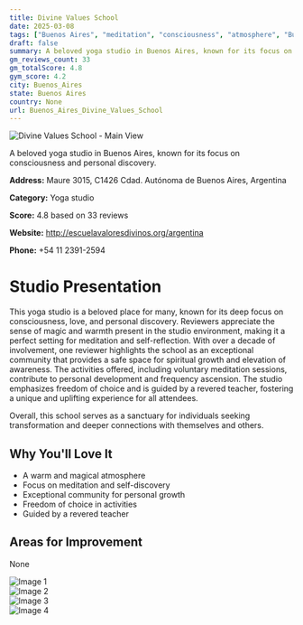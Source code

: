 ```yaml
---
title: Divine Values School
date: 2025-03-08
tags: ["Buenos Aires", "meditation", "consciousness", "atmosphere", "Buenos Aires"]  
draft: false
summary: A beloved yoga studio in Buenos Aires, known for its focus on consciousness and personal discovery.
gm_reviews_count: 33
gm_totalScore: 4.8
gym_score: 4.2
city: Buenos_Aires
state: Buenos Aires
country: None
url: Buenos_Aires_Divine_Values_School
---
```


<div className="aspect-[16/9] relative my-8">
  <img 
    src="https://lh5.googleusercontent.com/p/AF1QipMeme0hPo6Ho83_HDo3h-pzs3zoYqAAYbnC-GnY=w1920-h1080-k-no"
    alt="Divine Values School - Main View"
    className="object-cover absolute inset-0 w-full h-full rounded-lg"
  />
</div>

A beloved yoga studio in Buenos Aires, known for its focus on consciousness and personal discovery.

**Address:** Maure 3015, C1426 Cdad. Autónoma de Buenos Aires, Argentina

**Category:** Yoga studio

**Score:** 4.8 based on 33 reviews

**Website:** http://escuelavaloresdivinos.org/argentina

**Phone:** +54 11 2391-2594

# Studio Presentation

This yoga studio is a beloved place for many, known for its deep focus on consciousness, love, and personal discovery. Reviewers appreciate the sense of magic and warmth present in the studio environment, making it a perfect setting for meditation and self-reflection. With over a decade of involvement, one reviewer highlights the school as an exceptional community that provides a safe space for spiritual growth and elevation of awareness. The activities offered, including voluntary meditation sessions, contribute to personal development and frequency ascension. The studio emphasizes freedom of choice and is guided by a revered teacher, fostering a unique and uplifting experience for all attendees.

Overall, this school serves as a sanctuary for individuals seeking transformation and deeper connections with themselves and others.

## Why You'll Love It

- A warm and magical atmosphere
- Focus on meditation and self-discovery
- Exceptional community for personal growth
- Freedom of choice in activities
- Guided by a revered teacher

## Areas for Improvement

None

<div className="grid grid-cols-1 xl:grid-cols-2 gap-4 my-8">
<div className="aspect-[4/3] relative"><img src="https://lh3.googleusercontent.com/p/AF1QipMmOjiGUxfQu0X0kR_rDMQB5JZ2hJB9ElVZsloQ=w1920-h1080-k-no" alt="Image 1" className="object-cover absolute inset-0 w-full h-full rounded-lg" /></div>
<div className="aspect-[4/3] relative"><img src="https://lh5.googleusercontent.com/p/AF1QipNhnQ7t9_skpRTQOgaUEPT6gDXXRPAPoJ2f-NDP=w1920-h1080-k-no" alt="Image 2" className="object-cover absolute inset-0 w-full h-full rounded-lg" /></div>
<div className="aspect-[4/3] relative"><img src="https://lh5.googleusercontent.com/p/AF1QipNaYSHNPFb30FUl72gxrDga1XdvVx9c5bqWrOYj=w1920-h1080-k-no" alt="Image 3" className="object-cover absolute inset-0 w-full h-full rounded-lg" /></div>
<div className="aspect-[4/3] relative"><img src="https://lh5.googleusercontent.com/p/AF1QipO_0IOz2UrAy_Axru_gyTAwaeyCOHNnNvztrWkE=w1920-h1080-k-no" alt="Image 4" className="object-cover absolute inset-0 w-full h-full rounded-lg" /></div>
</div>